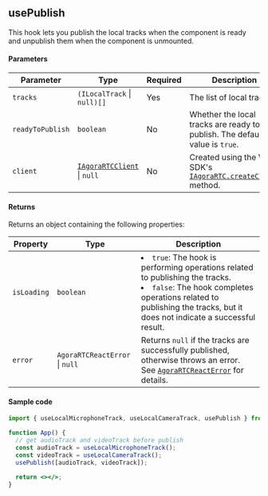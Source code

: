 ## usePublish

This hook lets you publish the local tracks when the component is ready and unpublish them when the component is unmounted.

#### Parameters

| Parameter        | Type                                                                                                                                                   | Required | Description                                                                                                                                                                    |
| ---------------- | ------------------------------------------------------------------------------------------------------------------------------------------------------ | -------- | ------------------------------------------------------------------------------------------------------------------------------------------------------------------------------ |
| `tracks`         | `(ILocalTrack` &VerticalLine; `null)[]`                                                                                                                | Yes      | The list of local tracks.                                                                                                                                                      |
| `readyToPublish` | `boolean`                                                                                                                                              | No       | Whether the local tracks are ready to publish. The default value is `true`.                                                                                                    |
| `client`         | [`IAgoraRTCClient`](https://docportal.shengwang.cn/cn/live-streaming-premium-4.x/API%20Reference/web_ng/interfaces/iagorartcclient.html) &#124; `null` | No       | Created using the Web SDK's [`IAgoraRTC.createClient`](https://docportal.shengwang.cn/cn/video-call-4.x/API%20Reference/web_ng/interfaces/iagorartc.html#createclient) method. |

#### Returns

Returns an object containing the following properties:

| Property    | Type                                       | Description                                                                                                                                                                                                         |
| ----------- | ------------------------------------------ | ------------------------------------------------------------------------------------------------------------------------------------------------------------------------------------------------------------------- |
| `isLoading` | `boolean`                                  | <li>`true`: The hook is performing operations related to publishing the tracks.</li><li>`false`: The hook completes operations related to publishing the tracks, but it does not indicate a successful result.</li> |
| `error`     | `AgoraRTCReactError` &VerticalLine; `null` | Returns `null` if the tracks are successfully published, otherwise throws an error. See [`AgoraRTCReactError`](./data-types#agorartcreacterror) for details.                                                        |

#### Sample code

```jsx
import { useLocalMicrophoneTrack, useLocalCameraTrack, usePublish } from "agora-rtc-react";

function App() {
  // get audioTrack and videoTrack before publish
  const audioTrack = useLocalMicrophoneTrack();
  const videoTrack = useLocalCameraTrack();
  usePublish([audioTrack, videoTrack]);

  return <></>;
}
```
